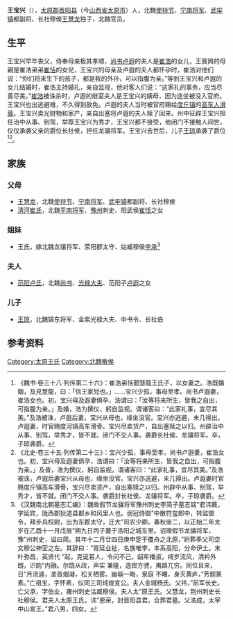 '''王宝兴'''（{{bd|？||？| |}}），[[太原郡|太原郡]][[晋阳县|晋阳县]]（今[[山西省|山西省]][[太原市|太原市]]）人，北魏[[使持节|使持节]]、[[宁南将军|宁南将军]]、[[武牢镇|武牢镇]]都副将、长社穆侯[[王慧龙|王慧龙]]独子，北魏官员。

==生平==
王宝兴早年丧父，侍奉母亲极其孝顺，[[尚书|尚书]][[卢遐|卢遐]]的夫人是[[崔浩|崔浩]]的女儿，王寶興的母親是崔浩弟弟[[崔恬|崔恬]]的女兒，王宝兴的母亲及卢遐的夫人都怀孕时，崔浩对他们说：“你们将来生下的孩子，都是我的外孙，可以指腹为亲。”等到王宝兴和卢遐的女儿结婚时，崔浩主持婚礼，亲自监视，他对客人们说：“这家礼的事务，应当尽善尽美。”[[崔浩|崔浩]]被诛杀时，卢遐的继室夫人是王宝兴的姨母，因为连坐被没入官府。王宝兴也出逃避难，不久得到赦免。卢遐的夫人当时被官府赐给[[度斤镇|度斤镇]]的[[高车人|高车人]][[滑骨|滑骨]]。王宝兴卖光财物和家产，亲自出塞将卢遐的夫人赎了回来。州中征辟王宝兴担任治中从事、别驾，举荐王宝兴为秀才，王宝兴都不接受，他闭门不接触人间世，仅仅承袭父亲的爵位长社侯，担任龙骧将军。王宝兴去世后，儿子[[王琼_(北魏)|王琼]]承袭了爵位<ref>《魏书·卷三十八·列传第二十六》：崔浩弟恬聞慧龍王氏子，以女妻之。浩既婚姻，及見慧龍，曰：「信王家兒也。」......宝兴少孤，事母至孝。尚书卢遐妻，崔浩女也。初，宝兴母及遐妻俱孕，浩谓曰：「汝等将来所生，皆我之自出，可指腹为亲。」及婚，浩为撰仪，躬自监视。谓诸客曰：“此家礼事，宜尽其美。”及浩被诛，卢遐后妻，宝兴从母也，缘坐没官。宝兴亦逃避，未几得出。卢遐妻，时官赐度河镇高车滑骨。宝兴尽卖货产，自出塞赎之以归。州辟治中从事、别驾，举秀才，皆不就。闭门不交人事。袭爵长社侯、龙骧将军。卒，子琼袭爵。</ref><ref>《北史·卷三十五·列传第二十三》：宝兴少孤，事母至孝。尚书卢遐妻，崔浩女也。初，宝兴母及遐妻俱孕，浩谓曰：「汝等将来所生，皆我之自出，可指腹为亲。」及昏，浩为撰仪，躬自监视，谓诸客曰：“此家礼事，宜尽其美。”及浩被诛，卢遐后妻宝兴从母也，缘坐没官。宝兴亦逃避，未几得出。卢遐妻时官赐度斤镇高车滑骨，宝兴尽卖货产，自出塞赎之以归。州辟中从事、别驾，举秀才，皆不就。闭门不交人事。袭爵封长社侯、龙骧将军。卒，子琼袭爵。</ref>。

==家族==
{{main|太原王氏世系图}}

===父母===
*[[王慧龙|王慧龙]]，北魏[[使持节|使持节]]、[[宁南将军|宁南将军]]、[[武牢镇|武牢镇]]都副将、长社穆侯
*[[清河崔氏|清河崔氏]]，北魏[[平南将军|平南将军]]、[[豫州|豫州]]刺史、阳武侯[[崔恬|崔恬]]之女

===姐妹===
*王氏，嫁北魏龙骧将军、荥阳郡太守、姑臧穆侯[[李承_(北魏)|李承]]<ref>《汉魏南北朝墓志汇编》：魏故假节龙骧将军豫州刺史李简子墓志铭”君讳蕤，字延宾，陇西郡狄道县都乡和风里人也。弱冠侍御”中散符玺郎中，转监御令，拜步兵校尉，出为东郡太守，迁大”司农少卿。春秋卌二，以正始二年太岁在乙酉十一月戊辰”朔九日丙子薨于洛阳之城东里。诏赠假节龙骧将军，豫”州刺史，谥曰简。其年十二月廿四日庚申窆于覆舟之北原，”祔葬季父司空文穆公神茔之左。其辞曰：”胄延业祉，名族唯李，本系高阳，分命伊土。末叶弥昌，英贤代 ”起，克诞若人，令问不己。龆年播淑，绮岁流风，清衿外朗，识韵”内融。尔既从政，声实 兼隆，逸辔方骋，夷路兀穷。同位且来，日”月流遽，垄首烟凝，松关栖雾。幽埏一晦，泉庭 不曙，身灭黄庐，”芳题篆素。”亡祖宝，字怀素，仪同三司炖煌宣公。夫人金城杨氏。父祎，”前军长史。亡父承，字伯业，雍州刺史沽臧穆侯。夫人太”原王氏。父慧龙，荆州刺史长社穆侯。君夫人太原王氏，讳”恩荣，封晋阳县君。合葬君墓。父洛成，太宰中山宣王。”君八男，四女。</ref>

===夫人===
*[[范阳卢氏|范阳卢氏]]，北魏[[尚书|尚书]]、[[光禄大夫|光禄大夫]]、范阳子[[卢遐|卢遐]]之女

===儿子===
*[[王琼_(北魏)|王琼]]，北魏镇东将军、金紫光禄大夫、中书令、长社伯

==参考资料==
{{reflist}}

[[Category:太原王氏|Category:太原王氏]]
[[Category:北魏散侯|Category:北魏散侯]]